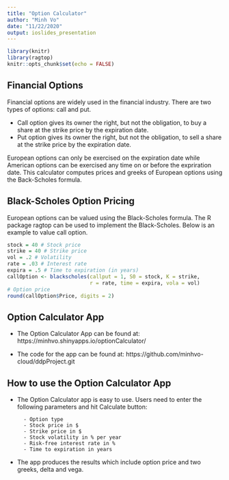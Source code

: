```yaml
---
title: "Option Calculator"
author: "Minh Vo"
date: "11/22/2020"
output: ioslides_presentation
---
```


```r
library(knitr)
library(ragtop)
knitr::opts_chunk$set(echo = FALSE)
```

## Financial Options

Financial options are widely used in the financial industry. There are two types of options: call and put.

- Call option gives its owner the right, but not the obligation, to buy a share at the strike price by the expiration date.
- Put option gives its owner the right, but not the obligation, to sell a share at the strike price by the expiration date.

European options can only be exercised on the expiration date while American options can be exercised any time on or before the expriration date. This calculator computes prices and greeks of European options using the Back-Scholes formula.

## Black-Scholes Option Pricing

European options can be valued using the Black-Scholes formula. The R package ragtop can be used to implement the Black-Scholes. Below is an example to value call option.

```r
stock = 40 # Stock price
strike = 40 # Strike price
vol = .2 # Volatility
rate = .03 # Interest rate
expira = .5 # Time to expiration (in years)
callOption <- blackscholes(callput = 1, S0 = stock, K = strike,
                           r = rate, time = expira, vola = vol)
# Option price
round(callOption$Price, digits = 2)

```

## Option Calculator App

- The Option Calculator App can be found at: https://minhvo.shinyapps.io/optionCalculator/

- The code for the app can be found at: https://github.com/minhvo-cloud/ddpProject.git

## How to use the Option Calculator App

- The Option Calculator app is easy to use. Users need to enter the following parameters and hit Calculate button:

        - Option type
        - Stock price in $
        - Strike price in $
        - Stock volatility in % per year
        - Risk-free interest rate in %
        - Time to expiration in years
        
- The app produces the results which include option price and two greeks, delta and vega. 
        


